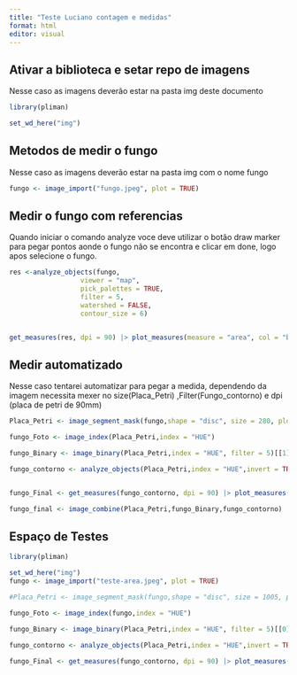 ```yaml
---
title: "Teste Luciano contagem e medidas"
format: html
editor: visual
---
```


## Ativar a biblioteca e setar repo de imagens

Nesse caso as imagens deverão estar na pasta img deste documento

```r
library(pliman)

set_wd_here("img")
```

## Metodos de medir o fungo

Nesse caso as imagens deverão estar na pasta img com o nome fungo

```r
fungo <- image_import("fungo.jpeg", plot = TRUE)
```

## Medir o fungo com referencias

Quando iniciar o comando analyze voce deve utilizar o botão draw marker para pegar pontos aonde o fungo não se encontra e clicar em done, logo apos selecione o fungo.

```r
res <-analyze_objects(fungo,
                  viewer = "map",
                  pick_palettes = TRUE,
                  filter = 5,
                  watershed = FALSE,
                  contour_size = 6)


get_measures(res, dpi = 90) |> plot_measures(measure = "area", col = "black",size = 2)
```

## Medir automatizado

Nesse caso tentarei automatizar para pegar a medida, dependendo da imagem necessita mexer no size(Placa_Petri) ,Filter(Fungo_contorno) e dpi (placa de petri de 90mm)

```r
Placa_Petri <- image_segment_mask(fungo,shape = "disc", size = 280, plot = TRUE)

fungo_Foto <- image_index(Placa_Petri,index = "HUE")

fungo_Binary <- image_binary(Placa_Petri,index = "HUE", filter = 5)[[1]]

fungo_contorno <- analyze_objects(Placa_Petri,index = "HUE",invert = TRUE , filter = 7)


fungo_Final <- get_measures(fungo_contorno, dpi = 90) |> plot_measures(measure = "area", col = "black",size = 3)

fungo_final <- image_combine(Placa_Petri,fungo_Binary,fungo_contorno)

```

## Espaço de Testes

```r
library(pliman)

set_wd_here("img")
fungo <- image_import("teste-area.jpeg", plot = TRUE)

#Placa_Petri <- image_segment_mask(fungo,shape = "disc", size = 1005, plot = TRUE)

fungo_Foto <- image_index(fungo,index = "HUE")

fungo_Binary <- image_binary(Placa_Petri,index = "HUE", filter = 5)[[0]]

fungo_contorno <- analyze_objects(Placa_Petri,index = "HUE",invert = TRUE , filter = 7)

fungo_Final <- get_measures(fungo_contorno, dpi = 90) |> plot_measures(measure = "area", col = "black",size = 3)

```
